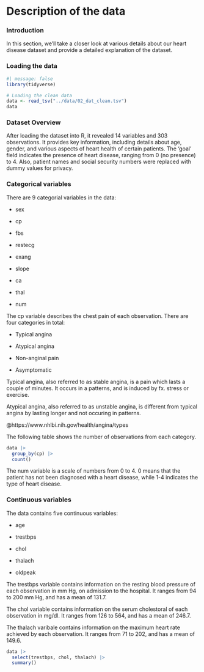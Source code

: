 # Description of the data

### Introduction

In this section, we'll take a closer look at various details about our heart disease dataset and provide a detailed explanation of the dataset.

### Loading the data

```r
#| message: false
library(tidyverse)
```

```r
# Loading the clean data
data <- read_tsv("../data/02_dat_clean.tsv")
data
```

### Dataset Overview

After loading the dataset into R, it revealed 14 variables and 303 observations. It provides key information, including details about age, gender, and various aspects of heart health of certain patients. The 'goal' field indicates the presence of heart disease, ranging from 0 (no presence) to 4. Also, patient names and social security numbers were replaced with dummy values for privacy.

### Categorical variables

There are 9 categorial variables in the data:

-   sex

-   cp

-   fbs

-   restecg

-   exang

-   slope

-   ca

-   thal

-   num

The cp variable describes the chest pain of each observation. There are four categories in total:

-   Typical angina

-   Atypical angina

-   Non-anginal pain

-   Asymptomatic

Typical angina, also referred to as stable angina, is a pain which lasts a couple of minutes. It occurs in a patterns, and is induced by fx. stress or exercise.

Atypical angina, also referred to as unstable angina, is different from typical angina by lasting longer and not occuring in patterns.

@https://www.nhlbi.nih.gov/health/angina/types

The following table shows the number of observations from each category.

```r
data |>
  group_by(cp) |>
  count()
```

The num variable is a scale of numbers from 0 to 4. 0 means that the patient has not been diagnosed with a heart disease, while 1-4 indicates the type of heart disease.

### Continuous variables

The data contains five continuous variables:

-   age

-   trestbps

-   chol

-   thalach

-   oldpeak

The trestbps variable contains information on the resting blood pressure of each observation in mm Hg, on admission to the hospital. It ranges from 94 to 200 mm Hg, and has a mean of 131.7.

The chol variable contains information on the serum cholestoral of each observation in mg/dl. It ranges from 126 to 564, and has a mean of 246.7.

The thalach varibale contains information on the maximum heart rate achieved by each observation. It ranges from 71 to 202, and has a mean of 149.6.

```r
data |>
  select(trestbps, chol, thalach) |>
  summary()
```

